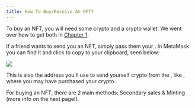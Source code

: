 ```yaml
---
title: How To Buy/Receive An NFT?
---
```


To buy an NFT, you will need some crypto and a crypto wallet. We went over how to get both in [Chapter 1](/chapters/1/1 "Chapter 1").

If a friend wants to send you an NFT, simply pass them your <Nutshell children="wallet address" glossaryEntry="content/glossary/wallet_address.mdx" />. In MetaMask you can find it and click to copy to your clipboard, seen below:

![](/assets/mm-copy-address-01.png)

This is also the address you'll use to send yourself crypto from the <Nutshell children="hosted wallet" glossaryEntry="content/glossary/hosted_wallet.mdx" />, like <Nutshell children="Coinbase," glossaryEntry="content/glossary/coinbase.mdx" />, where you may have purchased your crypto.

For buying an NFT, there are 2 main methods: Secondary sales & Minting (more info on the next page!).
